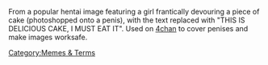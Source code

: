 From a popular hentai image featuring a girl frantically devouring a piece of cake (photoshopped onto a penis), with the text replaced with "THIS IS DELICIOUS CAKE, I MUST EAT IT". Used on [[4chan]] to cover penises and make images worksafe.

[[Category:Memes & Terms]]